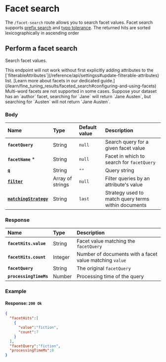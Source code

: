 # Facet search

The `/facet-search` route allows you to search facet values. Facet search supports [prefix search](/learn/advanced/prefix) and [typo tolerance](/learn/configuration/typo_tolerance). The returned hits are sorted lexicographically in ascending order

## Perform a facet search

Search facet values.

<RouteHighlighter method="POST" route="/indexes/{index_uid}/facet-search"/>

<Capsule intent="warning">
This endpoint will not work without first explicitly adding attributes to the [`filterableAttributes`](/reference/api/settingss#update-filterable-attributes) list. [Learn more about facets in our dedicated guide.](/learn/fine_tuning_results/faceted_search#configuring-and-using-facets)
</Capsule>

<Capsule intent="warning">
Multi-word facets are not supported in some cases. Suppose your dataset has an `author` facet, searching for `Jane` will return `Jane Austen`, but searching for `Austen` will not return `Jane Austen`.
</Capsule>

### Body

| Name                                                              | Type             | Default value | Description                                         |
| :---------------------------------------------------------------- | :--------------- | :------------ | :-------------------------------------------------- |
| **`facetQuery`**                                                  | String           | `null`        | Search query for a given facet value                |
| **`facetName`** *                                                 | String           | `null`        | Facet in which to search for `facetQuery`           |
| [**`q`**](/reference/api/search#q)                                | String           | `""`          | Query string                                        |
| **[`filter`](/reference/api/search#filter)**                      | Array of strings | `null`        | Filter queries by an attribute's value              |
| **[`matchingStrategy`](/reference/api/search#matching-strategy)** | String           | `last`        | Strategy used to match query terms within documents |

### Response

| Name                   | Type    | Description                                             |
| :--------------------- | :------ | :------------------------------------------------------ |
| **`facetHits.value`**  | String  | Facet value matching the `facetQuery`                   |
| **`facetHits.count`**  | Integer | Number of documents with a facet value matching `value` |
| **`facetQuery`**       | String  | The original `facetQuery`                               |
| **`processingTimeMs`** | Number  | Processing time of the query                            |

### Example

<CodeSamples id="facet_search_1" />

#### Response: `200 Ok`

```json
{
  "facetHits":[
    {
      "value":"fiction",
      "count":7
    }
  ],
  "facetQuery":"fiction",
  "processingTimeMs":0
}
```
